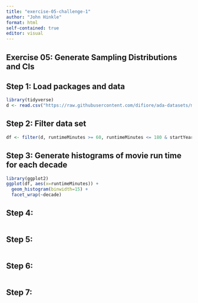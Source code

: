 ```yaml
---
title: "exercise-05-challenge-1"
author: "John Hinkle"
format: html
self-contained: true
editor: visual
---
```


## Exercise 05: Generate Sampling Distributions and CIs

## Step 1: Load packages and data

```r
library(tidyverse)
d <- read.csv("https://raw.githubusercontent.com/difiore/ada-datasets/main/IMDB-movies.csv")
```

## Step 2: Filter data set

```r
df <- filter(d, runtimeMinutes >= 60, runtimeMinutes <= 180 & startYear >= 1920, startYear <= 1979) |> mutate(decade = paste0(floor(((startYear-1900)/10))*10,"s"))
```

## Step 3: Generate histograms of movie run time for each decade

```r
library(ggplot2)
ggplot(df, aes(x=runtimeMinutes)) +
  geom_histogram(binwidth=15) +
  facet_wrap(~decade)
```

## Step 4:

```r

```

## Step 5:

```r

```

## Step 6:

```r

```

## Step 7:

```r

```
